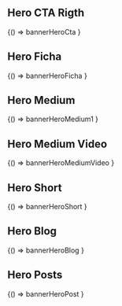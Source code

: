 

<Meta title="Modules/Banners/Heros" />

## Hero CTA Rigth
<Canvas>
 <Story name="Primary">
  {() => bannerHeroCta
  }
 </Story>
</Canvas>

## Hero Ficha
<Canvas>
 <Story name="Hero Ficha">
  {() => bannerHeroFicha
  }
 </Story>
</Canvas>

## Hero Medium
<Canvas>
 <Story name="Hero Medium">
  {() => bannerHeroMedium1
  }
 </Story>
</Canvas>

## Hero Medium Video
<Canvas>
 <Story name="Hero Medium Video">
  {() => bannerHeroMediumVideo
  }
 </Story>
</Canvas>


## Hero Short
<Canvas>
 <Story name="Hero Short">
  {() => bannerHeroShort
  }
 </Story>
</Canvas>


## Hero Blog
<Canvas>
 <Story name="Hero Blog">
  {() => bannerHeroBlog
  }
 </Story>
</Canvas>


## Hero Posts
<Canvas>
 <Story name="Hero Posts">
  {() => bannerHeroPost
  }
 </Story>
</Canvas>
